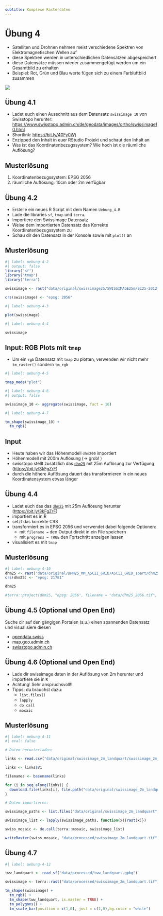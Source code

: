 ```yaml
---
subtitle: Komplexe Rasterdaten
---
```


# Übung 4 {#sec-uebung-4}

- Satelliten und Drohnen nehmen meist verschiedene Spektren von Elektromagnetischen Wellen auf
- diese Spektren werden in unterschiedlichen Datensätzen abgespeichert
- diese Datensätze müssen wieder zusammengefügt werden um ein Gesamtbild zu erhalten
- Beispiel: Rot, Grün und Blau werte fügen sich zu einem Farbluftbild zusammen




![](images/RGBSTack_1.jpg)






## Übung 4.1 <!-- 3-->


- Ladet euch einen Ausschnitt aus dem Datensatz `swissimage 10` von Swisstopo herunter: <https://www.swisstopo.admin.ch/de/geodata/images/ortho/swissimage10.html>
- Shortlink: <https://bit.ly/40Fy0Wj>
- Enzipped den Inhalt in euer RStudio Projekt und schaut den Inhalt an
- Was ist das Koordinatenbezugssystem? Wie hoch ist die räumliche Auflösung?


::::{.content-visible when-profile="musterloesung"}
:::{.callout-note}
## Musterlösung

1. Koordinatenbezugssystem: EPSG 2056
2. räumliche Auflösung: 10cm oder 2m verfügbar


:::
::::


## Übung 4.2 <!-- 3-->



- Erstelle ein neues R Script mit dem Namen `Uebung_4.R` 
- Lade die libraries `sf`, `tmap` und `terra`. 
- Importiere den Swissimage Datensatz 
- Weise dem importierten Datensatz das Korrekte Koordinatenbezugssystem zu
- Schau dir den Datensatz in der Konsole sowie mit `plot()` an

::::{.content-visible when-profile="musterloesung"}
:::{.callout-note}
## Musterlösung

```r
#| label: uebung-4-2
#| output: false
library("sf")
library("tmap")
library("terra")

swissimage <- rast("data/original/swissimage25/SWISSIMAGE25m/SI25-2012-2013-2014.tif")

crs(swissimage) <- "epsg: 2056"

```

:::
::::




```r
#| label: uebung-4-3

plot(swissimage)
```




```r
#| label: uebung-4-4

swissimage
```



## Input: RGB Plots mit `tmap`

- Um ein `rgb` Datensatz mit `tmap` zu plotten, verwenden wir nicht mehr `tm_raster()` sondern `tm_rgb`

```r
#| label: uebung-4-5

tmap_mode("plot")
```


```r
#| label: uebung-4-6
#| output: false

swissimage_10 <- aggregate(swissimage, fact = 10)
```

```r
#| label: uebung-4-7

tm_shape(swissimage_10) + 
  tm_rgb()
```








## Input

- Heute haben wir das Höhenmodell `dhm200` importiert
- Höhenmodell mit 200m Auflösung (&rarr; grob! )
- swisstopo stellt zusätzlich das [`dhm25`](https://www.swisstopo.admin.ch/de/geodata/height/dhm25.html) mit 25m Auflösung zur Verfügung (<https://bit.ly/3kFgZrF>)
- durch die höhere Auflösung dauert das transformieren in ein neues Koordinatensystem etwas länger




## Übung 4.4

- Ladet euch das das [`dhm25`](https://www.swisstopo.admin.ch/de/geodata/height/dhm25.html) mit 25m Auflösung herunter (<https://bit.ly/3kFgZrF>)
- importiert es in R
- setzt das korrekte CRS
- transformiert es in EPSG 2056 und verwendet dabei folgende Optionen: 
  - mit `filename =` den Output direkt in ein File speichern
  - mit `progress = TRUE` den Fortschritt anzeigen lassen
- visualisiert es mit `tmap`

::::{.content-visible when-profile="musterloesung"}
:::{.callout-note}
## Musterlösung

```r
#| label: uebung-4-10
dhm25 <- rast("data/original/DHM25_MM_ASCII_GRID/ASCII_GRID_1part/dhm25_grid_raster.asc")
crs(dhm25) <- "epsg: 21781"

dhm25

#terra::project(dhm25, "epsg: 2056", filename = "data/dhm25_2056.tif", progress = TRUE)
```




:::
::::

## Übung 4.5 (Optional und Open End)

Suche dir auf den gängigen Portalen (s.u.) einen spannenden Datensatz und visualisiere diesen

  - [opendata.swiss](https://opendata.swiss/)
  - [map.geo.admin.ch](https://map.geo.admin.ch)
  - [swisstopo.admin.ch](https://www.swisstopo.admin.ch)
  


## Übung 4.6 (Optional und Open End)

- Lade dir swissimage daten in der Auflösung von 2m herunter und importiere sie in `R`
- Achtung! Sehr anspruchsvoll!!
- Tipps: du brauchst dazu:
  - `list.files()`
  - `lapply`
  - `do.call`
  - `mosaic`





::::{.content-visible when-profile="musterloesung"}
:::{.callout-note}
## Musterlösung

```r
#| label: uebung-4-11
#| eval: false

# Daten herunterladen:

links <- read.csv("data/original/swissimage_2m_landquart/swissimage_2m_urls.csv",header = FALSE)

links <- links$V1

filenames <- basename(links)

for (i in seq_along(links)) {
  download.file(links[i], file.path("data/original/swissimage_2m_landquart/", filenames[i]))
}

# Daten importieren:

swissimage_paths <- list.files("data/original/swissimage_2m_landquart",full.names = TRUE)

swissimage_list <- lapply(swissimage_paths, function(x){rast(x)})

swiss_mosaic <- do.call(terra::mosaic, swissimage_list)

writeRaster(swiss_mosaic, "data/processed/swissimage_2m_landquart.tif", overwrite = TRUE)

```



:::
::::


## Übung 4.7 


```r
#| label: uebung-4-12

tww_landquart <- read_sf("data/processed/tww_landquart.gpkg")

swissimage <- terra::rast("data/processed/swissimage_2m_landquart.tif")

tm_shape(swissimage) +
  tm_rgb() +
  tm_shape(tww_landquart, is.master = TRUE) +
  tm_polygons() +
  tm_scale_bar(position = c(1,0), just = c(1,0),bg.color = "white")
```


